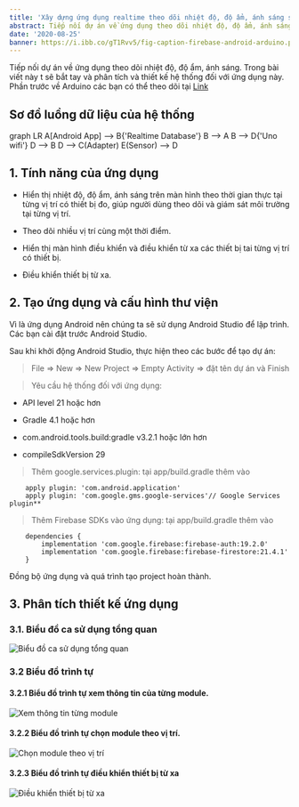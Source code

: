 ---
title: 'Xây dựng ứng dụng realtime theo dõi nhiệt độ, độ ẩm, ánh sáng sử dụng Firebase Phần II'
abstract: Tiếp nối dự án về ứng dụng theo dõi nhiệt độ, độ ẩm, ánh sáng. Trong bài viết này t sẽ bắt tay và phân tích và thiết kế hệ thống đối với ứng dụng này.
date: '2020-08-25'
banner: https://i.ibb.co/gT1Rvv5/fig-caption-firebase-android-arduino.png
---

Tiếp nối dự án về ứng dụng theo dõi nhiệt độ, độ ẩm, ánh sáng. Trong bài viết này t sẽ bắt tay và phân tích và thiết kế hệ thống đối với ứng dụng này. Phần trước về Arduino các bạn có thể theo dõi tại [Link]()

## Sơ đồ luồng dữ liệu của hệ thống

<div class="mermaid">
  graph LR
  A[Android App] --> B{'Realtime Database'}
  B --> A
  B --> D{'Uno wifi'}
  D --> B
  D --> C(Adapter)
  E(Sensor) --> D
</div>

## 1. Tính năng của ứng dụng

- Hiển thị nhiệt độ, độ ẩm, ánh sáng trên màn hình theo thời gian thực tại từng vị trí có thiết bị đo, giúp người dùng theo dõi và giám sát môi trường tại từng vị trí.

- Theo dõi nhiều vị trí cùng một thời điểm.

- Hiển thị màn hình điều khiển và điều khiển từ xa các thiết bị tai từng vị trí có thiết bị.

- Điều khiển thiết bị từ xa.
## 2. Tạo ứng dụng và cấu hình thư viện
Vì là ứng dụng Android nên chúng ta sẽ sử dụng Android Studio để lập trình. Các bạn cài đặt trước Android Studio.

Sau khi khởi động Android Studio, thực hiện theo các bước để tạo dự án:

> File => New => New Project => Empty Activity => đặt tên dự án và Finish

> Yêu cầu hệ thống đối với ứng dụng:

- API level 21 hoặc hơn

- Gradle 4.1 hoặc hơn

- com.android.tools.build:gradle v3.2.1 hoặc lớn hơn

- compileSdkVersion 29

> Thêm google.services.plugin: tại app/build.gradle thêm vào
```
    apply plugin: 'com.android.application'
    apply plugin: 'com.google.gms.google-services'// Google Services plugin**
```
> Thêm Firebase SDKs vào ứng dụng: tại app/build.gradle thêm vào
```
    dependencies {
	    implementation 'com.google.firebase:firebase-auth:19.2.0'
	    implementation 'com.google.firebase:firebase-firestore:21.4.1'
    }
```
Đồng bộ ứng dụng và quá trình tạo project hoàn thành.

## 3. Phân tích thiết kế ứng dụng
### 3.1. Biểu đồ ca sử dụng tổng quan

![Biểu đồ ca sử dụng tổng quan](https://i.ibb.co/bRdrLXf/bieu-do-ca-su-dung-tong-quan.png)

### 3.2 Biểu đồ trình tự
#### 3.2.1 Biểu đồ trình tự xem thông tin của từng module.

![Xem thông tin từng module](https://i.ibb.co/X8sTxDg/bieu-do-trinh-tu-xem-thong-tin-tung-module.png)

#### 3.2.2 Biểu đồ trình tự chọn module theo vị trí.

![Chọn module theo vị trí](https://i.ibb.co/BCGPfqr/bieu-do-trinh-tu-chon-module-theo-vi-tri.png)

#### 3.2.3 Biểu đồ trình tự điều khiển thiết bị từ xa

![Điều khiển thiết bị từ xa](https://i.ibb.co/JpRwvGC/bieu-do-trinh-tu-dieu-khien-thiet-bi-tu-xa.png)